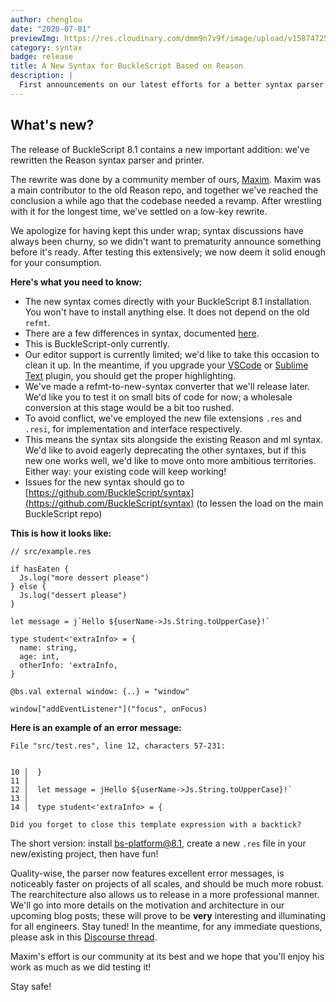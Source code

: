 ```yaml
---
author: chenglou
date: "2020-07-01"
previewImg: https://res.cloudinary.com/dmm9n7v9f/image/upload/v1587472539/Reason%20Association/reasonml.org/reasonml_art1_1280_zfwnyo.png
category: syntax
badge: release
title: A New Syntax for BuckleScript Based on Reason
description: |
  First announcements on our latest efforts for a better syntax parser.
---
```


## What's new?

The release of BuckleScript 8.1 contains a new important addition: we've rewritten the Reason syntax parser and printer.

The rewrite was done by a community member of ours, [Maxim](https://twitter.com/_binary_search). Maxim was a main contributor to the old Reason repo, and together we've reached the conclusion a while ago that the codebase needed a revamp. After wrestling with it for the longest time, we've settled on a low-key rewrite.

We apologize for having kept this under wrap; syntax discussions have always been churny, so we didn't want to prematurity announce something before it's ready. After testing this extensively; we now deem it solid enough for your consumption.

**Here's what you need to know:**
- The new syntax comes directly with your BuckleScript 8.1 installation. You won't have to install anything else. It does not depend on the old `refmt`.
- There are a few differences in syntax, documented [here](/docs/reason-compiler/latest/new-bucklescript-syntax).
- This is BuckleScript-only currently.
- Our editor support is currently limited; we'd like to take this occasion to clean it up. In the meantime, if you upgrade your [VSCode](https://marketplace.visualstudio.com/items?itemName=jaredly.reason-vscode) or [Sublime Text](https://github.com/reasonml-editor/sublime-reason) plugin, you should get the proper highlighting.
- We've made a refmt-to-new-syntax converter that we'll release later. We'd like you to test it on small bits of code for now; a wholesale conversion at this stage would be a bit too rushed.
- To avoid conflict, we've employed the new file extensions `.res` and `.resi`, for implementation and interface respectively.
- This means the syntax sits alongside the existing Reason and ml syntax. We'd like to avoid eagerly deprecating the other syntaxes, but if this new one works well, we'd like to move onto more ambitious territories. Either way: your existing code will keep working!
- Issues for the new syntax should go to [https://github.com/BuckleScript/syntax](https://github.com/BuckleScript/syntax) (to lessen the load on the main BuckleScript repo)

**This is how it looks like:**

```res
// src/example.res

if hasEaten {
  Js.log("more dessert please")
} else {
  Js.log("dessert please")
}

let message = j`Hello ${userName->Js.String.toUpperCase}!`

type student<'extraInfo> = {
  name: string,
  age: int,
  otherInfo: 'extraInfo,
}

@bs.val external window: {..} = "window"

window["addEventListener"]("focus", onFocus)
```

**Here is an example of an error message:**

```
File "src/test.res", line 12, characters 57-231:


10 │  }
11 │
12 │  let message = jHello ${userName->Js.String.toUpperCase}!`
13 │
14 │  type student<'extraInfo> = {

Did you forget to close this template expression with a backtick?
```

The short version: install bs-platform@8.1, create a new `.res` file in your new/existing project, then have fun!

Quality-wise, the parser now features excellent error messages, is noticeably faster on projects of all scales, and should be much more robust. The rearchitecture also allows us to release in a more professional manner. We'll go into more details on the motivation and architecture in our upcoming blog posts; these will prove to be **very** interesting and illuminating for all engineers. Stay tuned! In the meantime, for any immediate questions, please ask in this [Discourse thread](https://reasonml.chat/t/bucklescript-8-1-new-syntax-option/2379).

Maxim's effort is our community at its best and we hope that you'll enjoy his work as much as we did testing it!

Stay safe!
